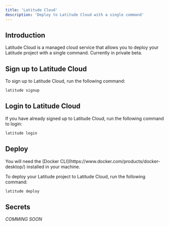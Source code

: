 ```yaml
---
title: 'Latitude Cloud'
description: 'Deploy to Latitude Cloud with a single command'
---
```


## Introduction

Latitude Cloud is a managed cloud service that allows you to deploy your Latitude project with a single command. Currently in private beta.

## Sign up to Latitude Cloud

To sign up to Latitude Cloud, run the following command:

```bash
latitude signup
```

## Login to Latitude Cloud

If you have already signed up to Latitude Cloud, run the following command to login:

```bash
latitude login
```

## Deploy

<Note>
  You will need the [Docker CLI](https://www.docker.com/products/docker-desktop/) installed in your machine.
</Note>

To deploy your Latitude project to Latitude Cloud, run the following command:

```bash
latitude deploy
```

## Secrets

*COMMING SOON*
